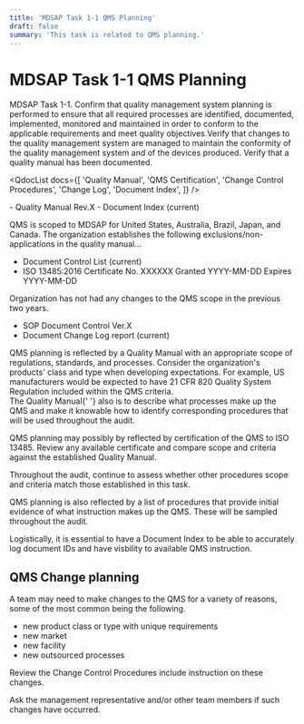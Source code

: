 ```yaml
---
title: 'MDSAP Task 1-1 QMS Planning'
draft: false
summary: 'This task is related to QMS planning.'
---
```



# MDSAP Task 1-1 QMS Planning

<RegLang>
  MDSAP Task 1-1. Confirm that quality management system planning is performed to ensure that all
  required processes are identified, documented, implemented, monitored and maintained in order to
  conform to the applicable requirements and meet quality objectives.Verify that changes to the
  quality management system are managed to maintain the conformity of the quality management system
  and of the devices produced. Verify that a quality manual has been documented.
</RegLang>

<QdocList
  docs={[
    'Quality Manual',
    'QMS Certification',
    'Change Control Procedures',
    'Change Log',
    'Document Index',
  ]}
/>

<ReportLang>
- Quality Manual Rev.X
- Document Index (current)

QMS is scoped to MDSAP for United States, Australia, Brazil, Japan, and Canada.
The organization establishes the following exclusions/non-applications in the quality manual...

- Document Control List (current)
- ISO 13485:2016 Certificate No. XXXXXX Granted YYYY-MM-DD Expires YYYY-MM-DD

Organization has not had any changes to the QMS scope in the previous two years.

- SOP Document Control Ver.X
- Document Change Log report (current)

</ReportLang>

<Subtask actionitem="Review the quality manual">
  QMS planning is reflected by a <Qdoc>Quality Manual</Qdoc> with an appropriate scope of
  regulations, standards, and processes. Consider the organization's products' class and type when
  developing expectations. For example, US manufacturers would be expected to have 21 CFR 820
  Quality System Regulation included within the QMS criteria. <br /> The <Qdoc>Quality Manual</Qdoc>{' '}
  also is to describe what processes make up the QMS and make it knowable how to identify
  corresponding procedures that will be used throughout the audit.
</Subtask>

QMS planning may possibly by reflected by certification of the QMS to ISO 13485. Review any available certificate and compare scope and criteria against the established <Qdoc>Quality Manual</Qdoc>.

Throughout the audit, continue to assess whether other procedures scope and criteria match those established in this task.

QMS planning is also reflected by a list of procedures that provide initial evidence of what instruction makes up the QMS. These will be sampled throughout the audit.

Logistically, it is essential to have a <Qdoc>Document Index</Qdoc> to be able to accurately log document IDs and have visbility to available QMS instruction.

## QMS Change planning

A team may need to make changes to the QMS for a variety of reasons, some of the most common being the following.

- new product class or type with unique requirements
- new market
- new facility
- new outsourced processes

Review the <Qdoc>Change Control Procedures</Qdoc> include instruction on these changes.

<ActionItem>
  Ask the management representative and/or other team members if such changes have occurred.
</ActionItem>
